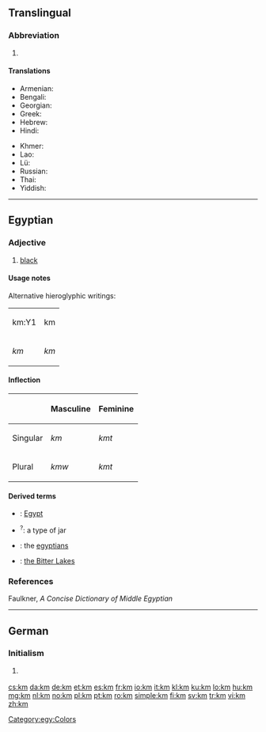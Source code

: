 {{also|.km|KM}}
==Translingual==

===Abbreviation===
{{rfc-header|Abbreviation}}
{{head|mul|abbreviation}}

# {{SI-unit-abb2|kilo|meter|metre|[[length]]}}

====Translations====
{{trans-top|kilometer}}
* Armenian: {{t|hy|կմ}}
* Bengali: {{t-needed|bn}}
* Georgian: {{t|ka|კმ}}
* Greek: {{t|el|χλμ.}}
* Hebrew: {{t|he|ק”מ|sc=Hebr}}
* Hindi: {{t|hi|सहस्रमान|tr=sahasramān|sc=Deva}}
{{trans-mid}}
* Khmer: {{t|km|គ.ម|tr=km|sc=Khmr}}
* Lao: {{t|lo|ກມ|sc=Laoo}}
* Lü: {{t|khb|ᦜᧅ|tr=la᷄k|sc=Talu}}
* Russian: {{t+|ru|км}}
* Thai: {{t+|th|กม.|tr=km.|sc=Thai}}
* Yiddish: {{t-needed|yi}}
{{trans-bottom}}

----

==Egyptian==

===Adjective===
{{head|egy|adjective|head=<hiero>km-m-D3</hiero>}}

# [[black]]

====Usage notes====
Alternative hieroglyphic writings:
{| class="wikitable"
|-
| <hiero>km:Y1</hiero>|| <hiero>km</hiero>
|-
| ''km'' || ''km''
|}

====Inflection====
{| class="wikitable"
|-
! !! Masculine !! Feminine
|-
| Singular || ''km'' || ''kmt''
|-
| Plural || ''kmw'' || ''kmt''
|}

====Derived terms====
{{der-top}}
* {{l|egy|kmt}}: [[Egypt]]
* {{l|egy|kmt}}<sup>?</sup>: a type of jar
{{der-mid}}
* {{l|egy|kmt}}: the [[egyptians]]
* {{l|egy|km wr}}: [[w:Great Bitter Lake|the Bitter Lakes]]
{{der-bottom}}

===References===
Faulkner, ''A Concise Dictionary of Middle Egyptian''

[[Category:egy:Colors]]

----

==German==

===Initialism===
{{rfc-header|Initialism}}
{{de-initialism}}

# {{initialism of|Kilometer|lang=de}} {{gloss|''American:'' kilometer, ''British:'' kilometre}}

[[cs:km]]
[[da:km]]
[[de:km]]
[[et:km]]
[[es:km]]
[[fr:km]]
[[io:km]]
[[it:km]]
[[kl:km]]
[[ku:km]]
[[lo:km]]
[[hu:km]]
[[mg:km]]
[[nl:km]]
[[no:km]]
[[pl:km]]
[[pt:km]]
[[ro:km]]
[[simple:km]]
[[fi:km]]
[[sv:km]]
[[tr:km]]
[[vi:km]]
[[zh:km]]